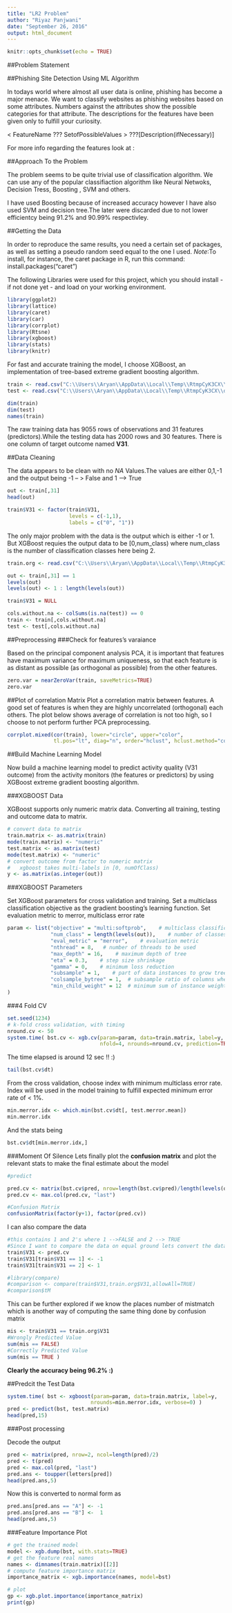 ```yaml
---
title: "LR2 Problem"
author: "Riyaz Panjwani"
date: "September 26, 2016"
output: html_document
---
```


```r
knitr::opts_chunk$set(echo = TRUE)
```

##Problem Statement 

##Phishing Site Detection Using ML Algorithm 

In todays world where almost all user data is online, phishing has become a major menace. We
want to classify websites as phishing websites based on some attributes.
Numbers against the attributes show the possible categories for that attribute. The descriptions
for the features have been given only to fulfill your curiosity.  

< FeatureName ??? SetofPossibleValues > ???[Description(ifNecessary)]

For more info regarding the features look at :  

##Approach To the Problem 

The problem seems to be quite trivial use of classification algorithm. We can use any of the popular classifiaction algorithm like Neural Netwoks, Decision Tress, Boosting , SVM and others.

I have used Boosting because of increased accuracy however I have also used SVM  and decision tree.The later were discarded due to not lower efficientcy being 91.2% and 90.99% respectivley.

##Getting the Data 

In order to reproduce the same results, you need a certain set of packages, as well as setting a pseudo random seed equal to the one I used. *Note*:To install, for instance, the caret package in R, run this command: install.packages("caret")

The following Libraries were used for this project, which you should install - if not done yet - and load on your working environment.

```r
library(ggplot2)
library(lattice)
library(caret)
library(car)
library(corrplot)
library(Rtsne)
library(xgboost)
library(stats)
library(knitr)
```

For fast and accurate training the model, I choose XGBoost, an implementation of tree-based extreme gradient boosting algorithm.

```r
train <- read.csv("C:\\Users\\Aryan\\AppData\\Local\\Temp\\RtmpCyK3CX\\data13a413a12886", header=FALSE)
test <- read.csv("C:\\Users\\Aryan\\AppData\\Local\\Temp\\RtmpCyK3CX\\data13a413fb684a", header=FALSE)

dim(train)
dim(test)
names(train)
```

The raw training data has 9055 rows of observations and 31 features (predictors).While the testing data has 2000 rows and 30 features. There is one column of target outcome named **V31**.

##Data Cleaning 

The data appears to be clean with no *NA* Values.The values are either 0,1,-1 and the output being -1 -- > False and 1 --> True 

```r
out <- train[,31]
head(out)

train$V31 <- factor(train$V31,
                    levels = c(-1,1),
                    labels = c("0", "1"))
```

The only major problem with the data is the output which is either -1 or 1. But XGBoost requies the output data to be [0,num_class)
where num_class is the number of classification classes here being 2.

```r
train.org <- read.csv("C:\\Users\\Aryan\\AppData\\Local\\Temp\\RtmpCyK3CX\\data13a413a12886", header=FALSE)

out <- train[,31] == 1
levels(out)
levels(out) <- 1 : length(levels(out))

train$V31 = NULL

cols.without.na <- colSums(is.na(test)) == 0
train <- train[,cols.without.na]
test <- test[,cols.without.na]
```

##Preprocessing 
###Check for features's varaiance 

Based on the principal component analysis PCA, it is important that features have maximum variance for maximum uniqueness, so that each feature is as distant as possible (as orthogonal as possible) from the other features.
```r
zero.var = nearZeroVar(train, saveMetrics=TRUE)
zero.var
```

##Plot of correlation Matrix
Plot a correlation matrix between features.
A good set of features is when they are highly uncorrelated (orthogonal) each others. The plot below shows average of correlation is not too high, so I choose to not perform further PCA preprocessing.

```r
corrplot.mixed(cor(train), lower="circle", upper="color", 
               tl.pos="lt", diag="n", order="hclust", hclust.method="complete")
```

##Build Machine Learning Model 

Now build a machine learning model to predict activity quality (V31 outcome) from the activity monitors (the features or predictors) by using XGBoost extreme gradient boosting algorithm.

###XGBOOST Data 

XGBoost supports only numeric matrix data. Converting all training, testing and outcome data to matrix.

```r

# convert data to matrix
train.matrix <- as.matrix(train)
mode(train.matrix) <- "numeric"
test.matrix <- as.matrix(test)
mode(test.matrix) <- "numeric"
# convert outcome from factor to numeric matrix 
#   xgboost takes multi-labels in [0, numOfClass)
y <- as.matrix(as.integer(out))
```

###XGBOOST Parameters

Set XGBoost parameters for cross validation and training.
Set a multiclass classification objective as the gradient boosting's learning function.
Set evaluation metric to merror, multiclass error rate

```r

param <- list("objective" = "multi:softprob",    # multiclass classification 
              "num_class" = length(levels(out)),    # number of classes 
              "eval_metric" = "merror",    # evaluation metric 
              "nthread" = 8,   # number of threads to be used 
              "max_depth" = 16,    # maximum depth of tree 
              "eta" = 0.3,    # step size shrinkage 
              "gamma" = 0,    # minimum loss reduction 
              "subsample" = 1,    # part of data instances to grow tree 
              "colsample_bytree" = 1,  # subsample ratio of columns when constructing each tree 
              "min_child_weight" = 12  # minimum sum of instance weight needed in a child 
)
```


###4 Fold CV

```r
set.seed(1234)
# k-fold cross validation, with timing
nround.cv <- 50
system.time( bst.cv <- xgb.cv(param=param, data=train.matrix, label=y, 
                              nfold=4, nrounds=nround.cv, prediction=TRUE, verbose=FALSE) )
```


The time elapsed is around 12 sec !! :) 

```r
tail(bst.cv$dt) 
```

From the cross validation, choose index with minimum multiclass error rate.
Index will be used in the model training to fulfill expected minimum error rate of < 1%.
```r
min.merror.idx <- which.min(bst.cv$dt[, test.merror.mean]) 
min.merror.idx 
```

And the stats being 

```r
bst.cv$dt[min.merror.idx,]
```

###Moment Of Silence 
Lets finally plot the **confusion matrix** and plot the relevant stats to make the final estimate about the model

```r
#predict 

pred.cv <- matrix(bst.cv$pred, nrow=length(bst.cv$pred)/length(levels(out)), ncol=length(levels(out)))
pred.cv <- max.col(pred.cv, "last")

#Confusion Matrix
confusionMatrix(factor(y+1), factor(pred.cv))
```

I can also compare the data 

```r
#this contains 1 and 2's where 1 -->FALSE and 2 --> TRUE
#Since I want to compare the data on equal ground lets convert the data 
train$V31 <- pred.cv
train$V31[train$V31 == 1] <- -1
train$V31[train$V31 == 2] <- 1

#library(compare)
#comparison <- compare(train$V31,train.org$V31,allowAll=TRUE)
#comparison$tM
```

This can be further explored if we know the places number of mistmatch which is another way of computing the same thing done by confusion matrix 

```r
mis <- train$V31 == train.org$V31
#Wrongly Predicted Value 
sum(mis == FALSE)
#Correctly Predicted Value 
sum(mis == TRUE )
```

__**Clearly the accuracy being 96.2% :) **__

##Predcit the Test Data 

```r
system.time( bst <- xgboost(param=param, data=train.matrix, label=y, 
                           nrounds=min.merror.idx, verbose=0) )
pred <- predict(bst, test.matrix) 
head(pred,15)
```

###Post processing 

Decode the output 
```r
pred <- matrix(pred, nrow=2, ncol=length(pred)/2)
pred <- t(pred)
pred <- max.col(pred, "last")
pred.ans <- toupper(letters[pred])
head(pred.ans,5)
```

Now this is converted to normal form as
```r
pred.ans[pred.ans == "A"] <- -1
pred.ans[pred.ans == "B"] <-  1
head(pred.ans,5)
```

###Feature Importance Plot
```r
# get the trained model
model <- xgb.dump(bst, with.stats=TRUE)
# get the feature real names
names <- dimnames(train.matrix)[[2]]
# compute feature importance matrix
importance_matrix <- xgb.importance(names, model=bst)

# plot
gp <- xgb.plot.importance(importance_matrix)
print(gp)
```




